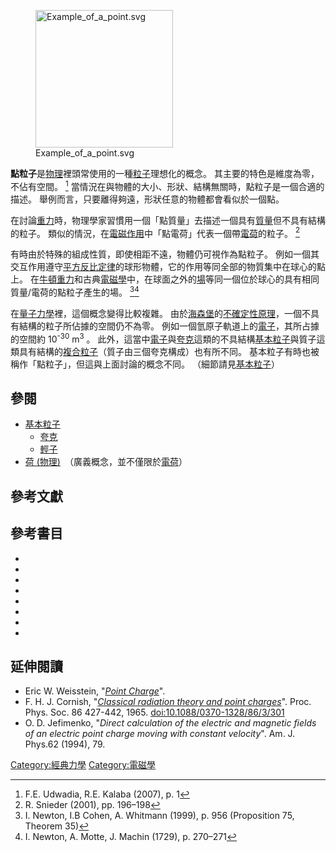 [[Image:Example_of_a_point.svg|220px]]

'''點粒子'''是[[物理|物理]]裡頭常使用的一種[[粒子|粒子]]理想化的概念。
其主要的特色是維度為零，不佔有空間。
<ref>F.E. Udwadia, R.E. Kalaba (2007), p. 1</ref>
當情況在與物體的大小、形狀、結構無關時，點粒子是一個合適的描述。
舉例而言，只要離得夠遠，形狀任意的物體都會看似於一個點。

在討論[[重力|重力]]時，物理學家習慣用一個「點質量」去描述一個具有[[質量|質量]]但不具有結構的粒子。
類似的情況，在[[電磁作用|電磁作用]]中「點電荷」代表一個帶[[電荷|電荷]]的粒子。
<ref>R. Snieder (2001), pp. 196–198</ref>

有時由於特殊的組成性質，即使相距不遠，物體仍可視作為點粒子。
例如一個其交互作用遵守[[平方反比定律|平方反比定律]]的球形物體，它的作用等同全部的物質集中在球心的點上。
在[[牛頓重力|牛頓重力]]和古典[[電磁學|電磁學]]中，在球面之外的[[場_(物理)|場]]等同一個位於球心的具有相同質量/電荷的點粒子產生的場。
<ref>I. Newton, I.B Cohen, A. Whitmann (1999), p. 956 (Proposition 75, Theorem 35)</ref><ref name=NewtonMotteMachin1>I. Newton, A. Motte, J. Machin (1729), p. 270–271</ref>

在[[量子力學|量子力學]]裡，這個概念變得比較複雜。
由於[[海森堡|海森堡]]的[[不確定性原理|不確定性原理]]，一個不具有結構的粒子所佔據的空間仍不為零。
例如一個氫原子軌道上的[[電子|電子]]，其所占據的空間約 10<sup>-30</sup> m<sup>3</sup> 。
此外，這當中[[電子|電子]]與[[夸克|夸克]]這類的不具結構[[基本粒子|基本粒子]]與質子這類具有結構的[[複合粒子|複合粒子]]（質子由三個夸克構成）也有所不同。
基本粒子有時也被稱作「點粒子」，但這與上面討論的概念不同。
（細節請見[[基本粒子|基本粒子]]）

== 參閱 ==
* [[基本粒子|基本粒子]]
** [[夸克|夸克]]
** [[輕子|輕子]]
* [[荷_(物理)|荷 (物理)]]　（廣義概念，並不僅限於[[電荷|電荷]]）

== 參考文獻 ==
{{reflist}}

== 參考書目 ==
*{{cite book
 | author = H.C. Ohanian, J.T. Markert
 | year = 2007
 | title = Physics for Engineers and Scientists
 | volume = 1 |edition = 3rd
 | publisher = [[Norton|Norton]]
 | isbn = 9780393930030
}}
*{{cite book
 | author = F.E. Udwadia, R.E. Kalaba
 | year = 2007
 | title = Analytical Dynamics: A New Approach
 | publisher = [[Cambridge_University_Press|Cambridge University Press]]
 | isbn = 0521048338
}}
*{{cite book
 | author = R. Snieder
 | year = 2001
 | title = A Guided Tour of Mathematical Methods for the Physical Sciences
 | url = https://archive.org/details/guidedtourofmath0000snie_j9u9
 | publisher = [[Cambridge_University_Press|Cambridge University Press]]
 | isbn = 0521787513
}}
*{{cite book
 | author = I. Newton
 | year = 1729
 | others = A. Motte, J. Machin (trans.)
 | title = The Mathematical Principles of Natural Philosophy
 | url = http://books.google.com/?id=Tm0FAAAAQAAJ&pg=PA270
 | publisher = [[Benjamin_Motte|Benjamin Motte]]
 | isbn =
}}
*{{cite book
 | author = I. Newton
 | year = 1999
 | others = I.B. Cohen, A. Whitman (trans.)
 | title = The Principia: Mathematical Principles of Natural Philosophy
 | url = https://archive.org/details/principiamathema0000newt
 | publisher = [[University_of_California_Press|University of California Press]]
 | isbn = 0-520-08817-4
}}
*{{cite encyclopedia
 | author = C. Quigg
 | year = 2009
 | title = Particle, Elementary
 | url = http://ea.grolier.com/article?id=0303750-00
 | encyclopedia = [[Encyclopedia_Americana|Encyclopedia Americana]]
 | publisher = [[Grolier|Grolier Online]]
 | accessdate = 2009-07-04
 | archive-date = 2013-04-01
 | archive-url = https://wayback.archive-it.org/all/20130401135900/http://auth.grolier.com/login/go_login.html?bffs=N
 | dead-url = yes
 }}
*{{cite encyclopedia
 | author = S.L. Glashow
 | year = 2009
 | title = Quark
 | url = http://ea.grolier.com/article?id=0325780-00
 | encyclopedia = [[Encyclopedia_Americana|Encyclopedia Americana]]
 | publisher = [[Grolier|Grolier Online]]
 | accessdate = 2009-07-04
 }}{{Dead link|date=2019年11月 |bot=InternetArchiveBot |fix-attempted=yes }}
*{{cite book
 | author = M. Alonso, E.J. Finn
 | year = 1968
 | title = Fundamental University Physics Volume III: Quantum and Statistical Physics
 | publisher = [[Addison-Wesley|Addison-Wesley]]
 | isbn = 0-201-00262-0
}}

== 延伸閱讀 ==
* Eric W. Weisstein, "''[http://scienceworld.wolfram.com/physics/PointCharge.html Point Charge]''".
* F. H. J. Cornish, "''[http://www.iop.org/EJ/abstract/0370-1328/86/3/301 Classical radiation theory and point charges]''". Proc. Phys. Soc. 86 427-442, 1965. doi:10.1088/0370-1328/86/3/301
* O. D. Jefimenko, "''Direct calculation of the electric and magnetic fields of an electric point charge moving with constant velocity''". Am. J. Phys.62 (1994), 79.

{{DEFAULTSORT:Point Particle}}
[[Category:經典力學|Category:經典力學]]
[[Category:電磁學|Category:電磁學]]